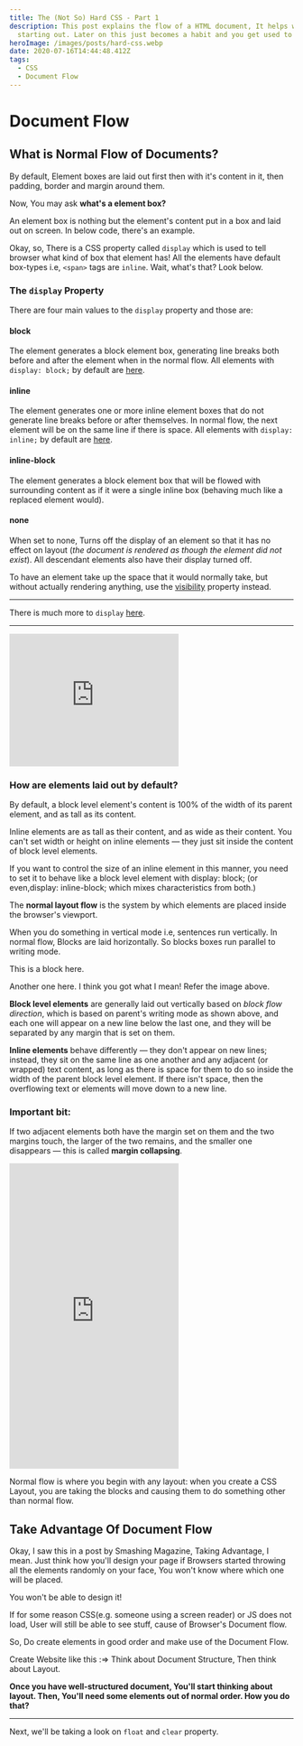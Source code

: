 ```yaml
---
title: The (Not So) Hard CSS - Part 1
description: This post explains the flow of a HTML document, It helps when you're
  starting out. Later on this just becomes a habit and you get used to it!
heroImage: /images/posts/hard-css.webp
date: 2020-07-16T14:44:48.412Z
tags:
  - CSS
  - Document Flow
---
```


# Document Flow

## What is Normal Flow of Documents?

By default, Element boxes are laid out first then with it's content in it, then padding, border and margin around them.

Now, You may ask **what's a element box?**

An element box is nothing but the element's content put in a box and laid out on screen. In below code, there's an example.

Okay, so, There is a CSS property called `display` which is used to tell browser what kind of box that element has! All the elements have default box-types i.e, `<span>` tags are `inline`. Wait, what's that? Look below.

### The `display` Property

There are four main values to the `display` property and those are:

#### block

The element generates a block element box, generating line breaks both before and after the element when in the normal flow. All elements with `display: block;` by default are [here](https://developer.mozilla.org/en-US/docs/Web/HTML/Block-level_elements).

#### inline

The element generates one or more inline element boxes that do not generate line breaks before or after themselves. In normal flow, the next element will be on the same line if there is space. All elements with `display: inline;` by default are [here](https://developer.mozilla.org/en-US/docs/Web/HTML/Inline_elements).

#### inline-block

The element generates a block element box that will be flowed with surrounding content as if it were a single inline box (behaving much like a replaced element would).

#### none

When set to none, Turns off the display of an element so that it has no effect on layout (_the document is rendered as though the element did not exist_). All descendant elements also have their display turned off.

To have an element take up the space that it would normally take, but without actually rendering anything, use the [visibility](https://developer.mozilla.org/en-US/docs/Web/CSS/visibility) property instead.

---

There is much more to `display` [here](https://developer.mozilla.org/en-US/docs/Web/CSS/display).

---

<iframe height="235" style={{width: "100%"}} scrolling="no" title="Normal Doc Flow" src="https://codepen.io/sauravkk/embed/OJyoGQv?height=235&theme-id=dark&default-tab=result" frameBorder="no" allowtransparency="true" allowFullScreen={true}>
  See the Pen <a href='https://codepen.io/sauravkk/pen/OJyoGQv'>Normal Doc Flow</a> by Saurav kumar
  (<a href='https://codepen.io/sauravkk'>@sauravkk</a>) on <a href='https://codepen.io'>CodePen</a>.
</iframe>

### How are elements laid out by default?

By default, a block level element's content is 100% of the width of its parent element, and as tall as its content.

Inline elements are as tall as their content, and as wide as their content. You can't set width or height on inline elements — they just sit inside the content of block level elements.

If you want to control the size of an inline element in this manner, you need to set it to behave like a block level element with display: block; (or even,display: inline-block; which mixes characteristics from both.)

The **normal layout flow** is the system by which elements are placed inside the browser's viewport.

When you do something in vertical mode i.e, sentences run vertically. In normal flow, Blocks are laid horizontally. So blocks boxes run parallel to writing mode.

This is a block here.

Another one here. I think you got what I mean! Refer the image above.

**Block level elements** are generally laid out vertically based on _block flow direction_, which is based on parent's writing mode as shown above, and each one will appear on a new line below the last one, and they will be separated by any margin that is set on them.

**Inline elements** behave differently — they don't appear on new lines; instead, they sit on the same line as one another and any adjacent (or wrapped) text content, as long as there is space for them to do so inside the width of the parent block level element. If there isn't space, then the overflowing text or elements will move down to a new line.

### Important bit:

If two adjacent elements both have the margin set on them and the two margins touch, the larger of the two remains, and the smaller one disappears — this is called **margin collapsing**.

<iframe height="541" style={{width: "100%"}} scrolling="no" title="Normal Doc Flow" src="https://codepen.io/sauravkk/embed/QWjVPqZ?height=541&theme-id=dark&default-tab=result" frameBorder="no" allowtransparency="true" allowFullScreen={true}>
  See the Pen <a href='https://codepen.io/sauravkk/pen/QWjVPqZ'>Normal Doc Flow</a> by Saurav kumar
  (<a href='https://codepen.io/sauravkk'>@sauravkk</a>) on <a href='https://codepen.io'>CodePen</a>.
</iframe>

Normal flow is where you begin with any layout: when you create a CSS Layout, you are taking the blocks and causing them to do something other than normal flow.

## Take Advantage Of Document Flow

Okay, I saw this in a post by Smashing Magazine, Taking Advantage, I mean.
Just think how you'll design your page if Browsers started throwing all the elements randomly on your face, You won't know where which one will be placed.

You won't be able to design it!

If for some reason CSS(e.g. someone using a screen reader) or JS does not load, User will still be able to see stuff, cause of Browser's Document flow.

So, Do create elements in good order and make use of the Document Flow.

Create Website like this :=>
Think about Document Structure, Then think about Layout.

**Once you have well-structured document, You'll start thinking about layout. Then, You'll need some elements out of normal order. How you do that?**

---

Next, we'll be taking a look on `float` and `clear` property.